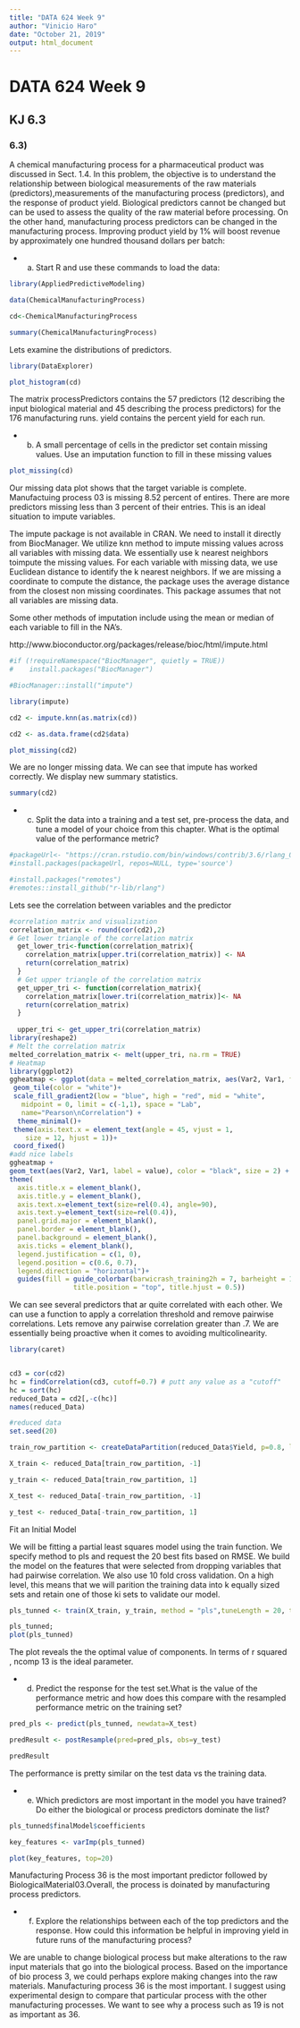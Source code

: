 ---
title: "DATA 624 Week 9"
author: "Vinicio Haro"
date: "October 21, 2019"
output: html_document
---

# DATA 624 Week 9
## KJ 6.3

### 6.3) 
A chemical manufacturing process for a pharmaceutical product was discussed in Sect. 1.4. In this problem, the objective is to understand the relationship between biological measurements of the raw materials (predictors),measurements of the manufacturing process (predictors), and the response of
product yield. Biological predictors cannot be changed but can be used to assess the quality of the raw material before processing. On the other hand, manufacturing process predictors can be changed in the manufacturing process. Improving product yield by 1% will boost revenue by approximately one hundred thousand dollars per batch:

* a) Start R and use these commands to load the data:

```{r warning=FALSE, message=FALSE}
library(AppliedPredictiveModeling)

data(ChemicalManufacturingProcess)

cd<-ChemicalManufacturingProcess

summary(ChemicalManufacturingProcess)

```

Lets examine the distributions of predictors. 

```{r warning=FALSE, message=FALSE}
library(DataExplorer)

plot_histogram(cd)
```


The matrix processPredictors contains the 57 predictors (12 describing the input biological material and 45 describing the process predictors) for the 176 manufacturing runs. yield contains the percent yield for each run.

* b) A small percentage of cells in the predictor set contain missing values. Use
an imputation function to fill in these missing values

```{r warning=FALSE, message=FALSE, fig.height = 12, fig.width=10}
plot_missing(cd)
```

Our missing data plot shows that the target variable is complete. Manufactuing process 03 is missing 8.52 percent of entires. There are more predictors missing less than 3 percent of their entries. This is an ideal situation to impute variables. 

The impute package is not available in CRAN. We need to install it directly from BiocManager. We utilize knn method to impute missing values across all variables with missing data. We essentially use k nearest neighbors toimpute the missing values. For each variable with missing data, we use Euclidean distance to identify the k nearest neighbors. If we are missing a coordinate to compute the distance, the package uses the average distance from the closest non missing coordinates. This package assumes that not all variables are missing data. 

Some other methods of imputation include using the mean or median of each variable to fill in the NA's. 

http://www.bioconductor.org/packages/release/bioc/html/impute.html


```{r warning=FALSE, message=FALSE, fig.height = 12, fig.width=10}
#if (!requireNamespace("BiocManager", quietly = TRUE))
#    install.packages("BiocManager")

#BiocManager::install("impute")

library(impute)

cd2 <- impute.knn(as.matrix(cd))

cd2 <- as.data.frame(cd2$data)

plot_missing(cd2)
```

We are no longer missing data. We can see that impute has worked correctly. We display new summary statistics. 

```{r warning=FALSE, message=FALSE}
summary(cd2)
```

* c) Split the data into a training and a test set, pre-process the data, and tune a model of your choice from this chapter. What is the optimal value of the performance metric?

```{r eval=FALSE, include=FALSE}

#packageUrl<- "https://cran.rstudio.com/bin/windows/contrib/3.6/rlang_0.4.0.zip"
#install.packages(packageUrl, repos=NULL, type='source')

#install.packages("remotes")
#remotes::install_github("r-lib/rlang")
```

Lets see the correlation between variables and the predictor
```{r, warning=FALSE, message=FALSE, fig.height = 12, fig.width=12}
#correlation matrix and visualization 
correlation_matrix <- round(cor(cd2),2)
# Get lower triangle of the correlation matrix
  get_lower_tri<-function(correlation_matrix){
    correlation_matrix[upper.tri(correlation_matrix)] <- NA
    return(correlation_matrix)
  }
  # Get upper triangle of the correlation matrix
  get_upper_tri <- function(correlation_matrix){
    correlation_matrix[lower.tri(correlation_matrix)]<- NA
    return(correlation_matrix)
  }
  
  upper_tri <- get_upper_tri(correlation_matrix)
library(reshape2)
# Melt the correlation matrix
melted_correlation_matrix <- melt(upper_tri, na.rm = TRUE)
# Heatmap
library(ggplot2)
ggheatmap <- ggplot(data = melted_correlation_matrix, aes(Var2, Var1, fill = value))+
 geom_tile(color = "white")+
 scale_fill_gradient2(low = "blue", high = "red", mid = "white", 
   midpoint = 0, limit = c(-1,1), space = "Lab", 
   name="Pearson\nCorrelation") +
  theme_minimal()+ 
 theme(axis.text.x = element_text(angle = 45, vjust = 1, 
    size = 12, hjust = 1))+
 coord_fixed()
#add nice labels 
ggheatmap + 
geom_text(aes(Var2, Var1, label = value), color = "black", size = 2) +
theme(
  axis.title.x = element_blank(),
  axis.title.y = element_blank(),
  axis.text.x=element_text(size=rel(0.4), angle=90),
  axis.text.y=element_text(size=rel(0.4)),
  panel.grid.major = element_blank(),
  panel.border = element_blank(),
  panel.background = element_blank(),
  axis.ticks = element_blank(),
  legend.justification = c(1, 0),
  legend.position = c(0.6, 0.7),
  legend.direction = "horizontal")+
  guides(fill = guide_colorbar(barwicrash_training2h = 7, barheight = 1,
                title.position = "top", title.hjust = 0.5))

```

We can see several predictors that ar quite correlated with each other. We can use a function to apply a correlation threshold and remove pairwise correlations. Lets remove any pairwise correlation greater than .7. We are essentially being proactive when it comes to avoiding multicolinearity. 

```{r warning=FALSE, message=FALSE}
library(caret)


cd3 = cor(cd2)
hc = findCorrelation(cd3, cutoff=0.7) # putt any value as a "cutoff" 
hc = sort(hc)
reduced_Data = cd2[,-c(hc)]
names(reduced_Data)
```



```{r warning=FALSE, message=FALSE}
#reduced data 
set.seed(20)

train_row_partition <- createDataPartition(reduced_Data$Yield, p=0.8, list=FALSE)

X_train <- reduced_Data[train_row_partition, -1]

y_train <- reduced_Data[train_row_partition, 1]

X_test <- reduced_Data[-train_row_partition, -1]

y_test <- reduced_Data[-train_row_partition, 1]
```



Fit an Initial Model 

We will be fitting a partial least squares model using the train function. We specify method to pls and request the 20 best fits based on RMSE. We build the model on the features that were selected from dropping variables that had pairwise correlation. We also use 10 fold cross validation. On a high level, this means that we will parition the training data into k equally sized sets and retain one of those ki sets to validate our model. 


```{r warning=FALSE, message=FALSE}
pls_tunned <- train(X_train, y_train, method = "pls",tuneLength = 20, trControl=trainControl(method='cv'), preProc = c("center", "scale"))

pls_tunned;
plot(pls_tunned)
```

The plot reveals the the optimal value of components. In terms of r squared , ncomp 13 is the ideal parameter. 

* d) Predict the response for the test set.What is the value of the performance metric and how does this compare with the resampled performance metric on the training set?

```{r warning=FALSE, message=FALSE}
pred_pls <- predict(pls_tunned, newdata=X_test)

predResult <- postResample(pred=pred_pls, obs=y_test)

predResult

```

The performance is pretty similar on the test data vs the training data. 

* e) Which predictors are most important in the model you have trained? Do either the biological or process predictors dominate the list?

```{r warning=FALSE, message=FALSE}
pls_tunned$finalModel$coefficients

key_features <- varImp(pls_tunned)

plot(key_features, top=20)
```


Manufacturing Process 36 is the most important predictor followed by BiologicalMaterial03.Overall, the process is doinated by manufacturing process predictors. 

* f) Explore the relationships between each of the top predictors and the response. How could this information be helpful in improving yield in future
runs of the manufacturing process?

We are unable to change biological process but make alterations to the raw input materials that go into the biological process. Based on the importance of bio process 3, we could perhaps explore making changes into the raw materials. Manufacturing process 36 is the most important. I suggest using experimental design to compare that particular process with the other manufacturing processes. We want to see why a process such as 19 is not as important as 36. 


